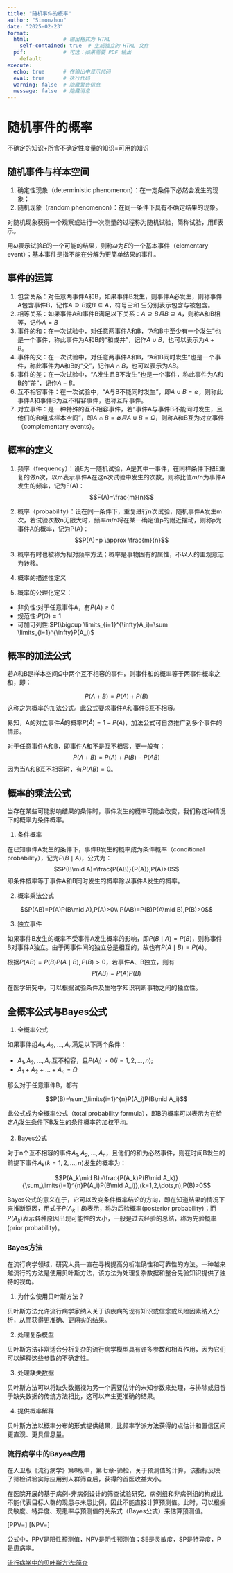 ```yaml
---
title: "随机事件的概率"
author: "Simonzhou"
date: "2025-02-23"
format: 
  html:           # 输出格式为 HTML
    self-contained: true  # 生成独立的 HTML 文件
  pdf:            # 可选：如果需要 PDF 输出
    default
execute:
  echo: true      # 在输出中显示代码
  eval: true      # 执行代码
  warning: false  # 隐藏警告信息
  message: false  # 隐藏消息
---
```


# 随机事件的概率

不确定的知识+所含不确定性度量的知识=可用的知识

## 随机事件与样本空间

1.  确定性现象（deterministic phenomenon）：在一定条件下必然会发生的现象；
2.  随机现象（random phenomenon）：在同一条件下具有不确定结果的现象。

对随机现象获得一个观察或进行一次测量的过程称为随机试验，简称试验，用$E$表示。

用$\omega$表示试验$E$的一个可能的结果，则称$\omega$为$E$的一个基本事件（elementary event）；基本事件是指不能在分解为更简单结果的事件。

## 事件的运算

1.  包含关系：对任意两事件A和B，如果事件B发生，则事件A必发生，则称事件A包含事件B，记作$A\supseteq B$或$B\subseteq A$，符号$\supseteq$和 $\subseteq$分别表示包含与被包含。
2.  相等关系：如果事件A和事件B满足以下关系：$A\supseteq B 且B\supseteq A$，则称A和B相等，记作$A=B$
3.  事件的和：在一次试验中，对任意两事件A和B，“A和B中至少有一个发生”也是一个事件，称此事件为A和B的“和或并”，记作$A\cup B$，也可以表示为$A+B$。
4.  事件的交：在一次试验中，对任意两事件A和B，“A和B同时发生”也是一个事件，称此事件为A和B的“交”，记作$A\cap B$，也可以表示为$AB$。
5.  事件的差：在一次试验中，“A发生且B不发生”也是一个事件，称此事件为A和B的“差”，记作$A-B$。
6.  互不相容事件：在一次试验中，“A与B不能同时发生”，即$A\cup B=\emptyset$，则称此事件A和事件B为互不相容事件，也称互斥事件。
7.  对立事件：是一种特殊的互不相容事件，若“事件A与事件B不能同时发生，且他们的和组成样本空间”，即$A\cap B=\emptyset 且A\cup B=\Omega$，则称A和B互为对立事件（complementary events）。

## 概率的定义

1.  频率（frequency）：设E为一随机试验，A是其中一事件，在同样条件下把E重复的做n次，以m表示事件A在这n次试验中发生的次数，则称比值$m/n$为事件A发生的频率，记为F(A)： $$F(A)=\frac{m}{n}$$

2.  概率（probability）：设在同一条件下，重复进行n次试验，随机事件A发生m次，若试验次数n无限大时，频率$m/n$将在某一确定值p的附近摆动，则称p为事件A的概率，记为P(A)： $$P(A)=p \approx \frac{m}{n}$$

3.  概率有时也被称为相对频率方法；概率是事物固有的属性，不以人的主观意志为转移。

4.  概率的描述性定义

5.  概率的公理化定义：

-   非负性:对于任意事件A，有$P(A)\geq 0$
-   规范性:$P(\Omega)=1$
-   可加可列性:$P(\bigcup \limits_{i=1}^{\infty}A_i)=\sum \limits_{i=1}^{\infty}P(A_i)$

## 概率的加法公式

若A和B是样本空间$\Omega$中两个互不相容的事件，则事件和的概率等于两事件概率之和，即：

$$P(A+B)=P(A)+P(B)$$ 这称之为概率的加法公式。此公式要求事件A和事件B互不相容。

易知，A的对立事件$\bar A$的概率$P(\bar A)=1-P(A)$，加法公式可自然推广到多个事件的情形。

对于任意事件A和B，即事件A和不是互不相容，更一般有： $$P(A+B)=P(A)+P(B)-P(AB)$$ 因为当A和B互不相容时，有$P(AB)=0$。

## 概率的乘法公式

当存在某些可能影响结果的条件时，事件发生的概率可能会改变，我们称这种情况下的概率为条件概率。

1.  条件概率

在已知事件A发生的条件下，事件B发生的概率成为条件概率（conditional probability），记为$P(B\mid A)$，公式为： $$P(B\mid A)=\frac{P(AB)}{P(A)},P(A)>0$$ 即条件概率等于事件A和B同时发生的概率除以事件A发生的概率。

2.  概率乘法公式

$$P(AB)=P(A)P(B\mid A),P(A)>0\\
P(AB)=P(B)P(A\mid B),P(B)>0$$

3.  独立事件

如果事件B发生的概率不受事件A发生概率的影响，即$P(B\mid A)=P(B)$，则称事件B对事件A独立。由于两事件间的独立总是相互的，故也有$P(A\mid B)=P(A)$。

根据$P(AB)=P(B)P(A\mid B),P(B)>0$，若事件A、B独立，则有 $$P(AB)=P(A)P(B)$$

在医学研究中，可以根据试验条件及生物学知识判断事物之间的独立性。

## 全概率公式与Bayes公式

1.  全概率公式

如果事件组$A_1,A_2,\dots,A_n$满足以下两个条件：

-   $A_1,A_2,\dots,A_n$互不相容，且$P(A_i)>0(i=1,2,\dots,n)$;
-   $A_1+A_2+\dots+A_n=\Omega$

那么对于任意事件B，都有

$$P(B)=\sum_\limits{i=1}^{n}P(A_i)P(B\mid A_i)$$

此公式成为全概率公式（total probability formula），即B的概率可以表示为在给定$A_i$发生条件下B发生的条件概率的加权平均。

2.  Bayes公式

对于n个互不相容的事件$A_1,A_2,\dots,A_n$，且他们的和为必然事件，则在时间B发生的前提下事件$A_k(k=1,2,\dots,n)$发生的概率为：

$$P(A_k\mid B)=\frac{P(A_k)P(B\mid A_k)}{\sum_\limits{i=1}^{n}P(A_i)P(B\mid A_i)},(k=1,2,\dots,n),P(B)>0$$

Bayes公式的意义在于，它可以改变条件概率结论的方向，即在知道结果的情况下来推断原因，用式子$P(A_k\mid B)$表示，称为后验概率(posterior probability)；而$P(A_k)$表示各种原因出现可能性的大小，一般是过去经验的总结，称为先验概率(prior probability)。

### Bayes方法

在流行病学领域，研究人员一直在寻找提高分析准确性和可靠性的方法。一种越来越流行的方法是使用贝叶斯方法，该方法为处理复杂数据和整合先验知识提供了独特的视角。

1.  为什么使用贝叶斯方法？

贝叶斯方法允许流行病学家纳入关于该疾病的现有知识或信念或风险因素纳入分析，从而获得更准确、更翔实的结果。

2.  处理复杂模型

贝叶斯方法非常适合分析复杂的流行病学模型具有许多参数和相互作用，因为它们可以解释这些参数的不确定性。

3.  处理缺失数据

贝叶斯方法可以将缺失数据视为另一个需要估计的未知参数来处理，与排除或归咎于缺失数据的传统方法相比，这可以产生更准确的结果。

4.  提供概率解释

贝叶斯方法以概率分布的形式提供结果，比频率学派方法获得的点估计和置信区间更直观、更具信息量。

### 流行病学中的Bayes应用

在人卫版《流行病学》第8版中，第七章-筛检，关于预测值的计算，该指标反映了筛检试验实际应用到人群筛查后，获得的首医收益大小。

在医院开展的基于病例-非病例设计的筛查试验研究，病例组和非病例组的构成比不能代表目标人群的现患与未患比例，因此不能直接计算预测值。此时，可以根据灵敏度、特异度、现患率与预测值的关系式（Bayes公式）来估算预测值。

\[PPV=\frac{SE\times P}{SE\times P+(1-P)(1-SP)}\] \[NPV=\frac{SP\times (1-P)}{SP\times (1-P)+(1-SE)\times P}\]

公式中，PPV是阳性预测值，NPV是阴性预测值；SE是灵敏度，SP是特异度，P是患病率。

[流行病学中的贝叶斯方法:简介](https://www.editverse.com/zh-CN/%E6%B5%81%E8%A1%8C%E7%97%85%E5%AD%A6%E4%B8%AD%E7%9A%84%E8%B4%9D%E5%8F%B6%E6%96%AF%E6%96%B9%E6%B3%95%E7%AE%80%E4%BB%8B/)